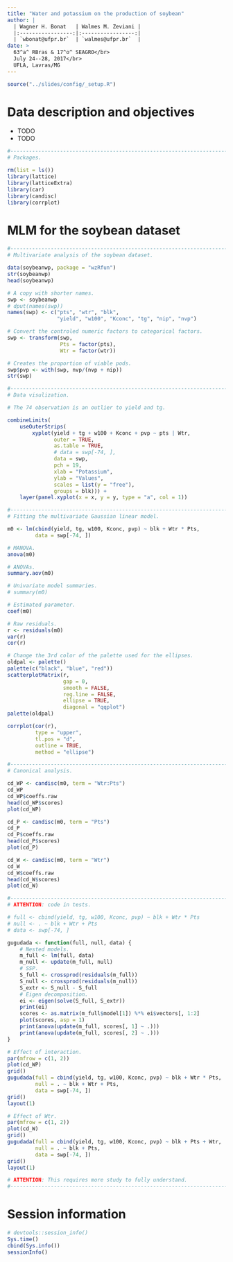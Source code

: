 ```yaml
---
title: "Water and potassium on the production of soybean"
author: |
  | Wagner H. Bonat   | Walmes M. Zeviani |
  |:-----------------:|:-----------------:|
  | `wbonat@ufpr.br`  | `walmes@ufpr.br`  |
date: >
  63^a^ RBras & 17^o^ SEAGRO</br>
  July 24--28, 2017</br>
  UFLA, Lavras/MG
---
```


```r
source("../slides/config/_setup.R")
```

# Data description and objectives

  * TODO
  * TODO

```r
#-----------------------------------------------------------------------
# Packages.

rm(list = ls())
library(lattice)
library(latticeExtra)
library(car)
library(candisc)
library(corrplot)
```

# MLM for the soybean dataset

```r
#-----------------------------------------------------------------------
# Multivariate analysis of the soybean dataset.

data(soybeanwp, package = "wzRfun")
str(soybeanwp)
head(soybeanwp)

# A copy with shorter names.
swp <- soybeanwp
# dput(names(swp))
names(swp) <- c("pts", "wtr", "blk",
                "yield", "w100", "Kconc", "tg", "nip", "nvp")

# Convert the controled numeric factors to categorical factors.
swp <- transform(swp,
                 Pts = factor(pts),
                 Wtr = factor(wtr))

# Creates the proportion of viable pods.
swp$pvp <- with(swp, nvp/(nvp + nip))
str(swp)

#-----------------------------------------------------------------------
# Data visulization.

# The 74 observation is an outlier to yield and tg.

combineLimits(
    useOuterStrips(
        xyplot(yield + tg + w100 + Kconc + pvp ~ pts | Wtr,
               outer = TRUE,
               as.table = TRUE,
               # data = swp[-74, ],
               data = swp,
               pch = 19,
               xlab = "Potassium",
               ylab = "Values",
               scales = list(y = "free"),
               groups = blk))) +
    layer(panel.xyplot(x = x, y = y, type = "a", col = 1))

#-----------------------------------------------------------------------
# Fitting the multivariate Gaussian linear model.

m0 <- lm(cbind(yield, tg, w100, Kconc, pvp) ~ blk + Wtr * Pts,
         data = swp[-74, ])

# MANOVA.
anova(m0)

# ANOVAs.
summary.aov(m0)

# Univariate model summaries.
# summary(m0)

# Estimated parameter.
coef(m0)

# Raw residuals.
r <- residuals(m0)
var(r)
cor(r)

# Change the 3rd color of the palette used for the ellipses.
oldpal <- palette()
palette(c("black", "blue", "red"))
scatterplotMatrix(r,
                  gap = 0,
                  smooth = FALSE,
                  reg.line = FALSE,
                  ellipse = TRUE,
                  diagonal = "qqplot")
palette(oldpal)

corrplot(cor(r),
         type = "upper",
         tl.pos = "d",
         outline = TRUE,
         method = "ellipse")

#-----------------------------------------------------------------------
# Canonical analysis.

cd_WP <- candisc(m0, term = "Wtr:Pts")
cd_WP
cd_WP$coeffs.raw
head(cd_WP$scores)
plot(cd_WP)

cd_P <- candisc(m0, term = "Pts")
cd_P
cd_P$coeffs.raw
head(cd_P$scores)
plot(cd_P)

cd_W <- candisc(m0, term = "Wtr")
cd_W
cd_W$coeffs.raw
head(cd_W$scores)
plot(cd_W)
```

```r
#-----------------------------------------------------------------------
# ATTENTION: code in tests.

# full <- cbind(yield, tg, w100, Kconc, pvp) ~ blk + Wtr * Pts
# null <- . ~ blk + Wtr + Pts
# data <- swp[-74, ]

gugudada <- function(full, null, data) {
    # Nested models.
    m_full <- lm(full, data)
    m_null <- update(m_full, null)
    # SSP.
    S_full <- crossprod(residuals(m_full))
    S_null <- crossprod(residuals(m_null))
    S_extr <- S_null - S_full
    # Eigen decomposition.
    ei <- eigen(solve(S_full, S_extr))
    print(ei)
    scores <- as.matrix(m_full$model[1]) %*% ei$vectors[, 1:2]
    plot(scores, asp = 1)
    print(anova(update(m_full, scores[, 1] ~ .)))
    print(anova(update(m_full, scores[, 2] ~ .)))
}

# Effect of interaction.
par(mfrow = c(1, 2))
plot(cd_WP)
grid()
gugudada(full = cbind(yield, tg, w100, Kconc, pvp) ~ blk + Wtr * Pts,
         null = . ~ blk + Wtr + Pts,
         data = swp[-74, ])
grid()
layout(1)

# Effect of Wtr.
par(mfrow = c(1, 2))
plot(cd_W)
grid()
gugudada(full = cbind(yield, tg, w100, Kconc, pvp) ~ blk + Pts + Wtr,
         null = . ~ blk + Pts,
         data = swp[-74, ])
grid()
layout(1)

# ATTENTION: This requires more study to fully understand.
#-----------------------------------------------------------------------
```

# Session information

```r
# devtools::session_info()
Sys.time()
cbind(Sys.info())
sessionInfo()
```
